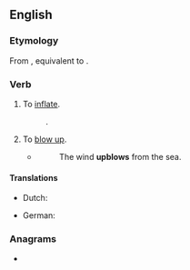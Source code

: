 ==English==

===Etymology===
From {{inh|en|enm|upblowen}}, equivalent to {{af|en|up-|blow}}.

===Verb===
{{en-verb|upblows|upblowing|upblew|upblown}}

# {{lb|en|transitive|obsolete}} To [[inflate]].
#: {{rfquotek|Edmund Spenser}}.
# {{lb|en|transitive|obsolete}} To [[blow up]].
#* {{w|Edmund Spenser}}
#*: The wind '''upblows''' from the sea.

====Translations====
{{trans-top|inflate}}
* Dutch: {{t+|nl|opblazen}}
{{trans-mid}}
* German: {{t+|de|aufblasen}}
{{trans-bottom}}

{{trans-see|blow up}}

===Anagrams===
* {{anagrams|en|blow up|blow-up|blowup}}